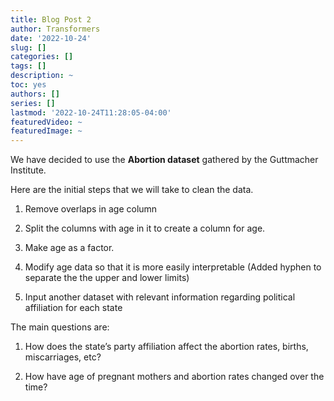 ```yaml
---
title: Blog Post 2
author: Transformers
date: '2022-10-24'
slug: []
categories: []
tags: []
description: ~
toc: yes
authors: []
series: []
lastmod: '2022-10-24T11:28:05-04:00'
featuredVideo: ~
featuredImage: ~
---
```


We have decided to use the **Abortion dataset** gathered by the Guttmacher Institute. 

Here are the initial steps that we will take to clean the data. 

1. Remove overlaps in age column

2. Split the columns with age in it to create a column for age. 

3. Make age as a factor.

4. Modify age data so that it is more easily interpretable (Added hyphen to separate the the upper and lower limits)

5. Input another dataset with relevant information regarding political affiliation for each state

The main questions are: 

1. How does the state’s party affiliation affect the abortion rates, births, miscarriages, etc?

2. How have age of pregnant mothers and abortion rates changed over the time?